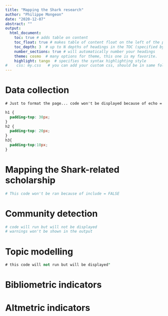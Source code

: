 ```yaml
---
title: "Mapping the Shark research"
author: "Philippe Mongeon"
date: "2020-12-07"
abstract: ""
output: 
  html_document:
    toc: true # adds table on content
    toc_float: true # makes table of content float on the left of the page rather than being at the top of the page
    toc_depth: 3  # up to N depths of headings in the TOC (specified by #, ## and ###)
    number_sections: true # will automatically number your headings
    theme: cosmo  # many options for theme, this one is my favorite.
    highlight: tango  # specifies the syntax highlighting style
#    css: my.css   # you can add your custom css, should be in same folder
---
```


# Data collection

```css

# Just to format the page... code won't be displayed because of echo = FALSE

h1 {
  padding-top: 30px;
}
h2 {
  padding-top: 20px;
}
h3{
  padding-top:10px;
}
```

# Mapping the Shark-related scholarship

```r
# This code won't be ran because of include = FALSE
```

# Community detection


```r
# code will run but will not be displayed
# warnings won't be shown in the output
```

# Topic modelling

```sql
# this code will not run but will be displayed"
```

# Bibliometric indicators

# Altmetric indicators




